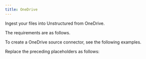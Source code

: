 ```yaml
---
title: OneDrive
---
```


Ingest your files into Unstructured from OneDrive.

The requirements are as follows.


<OneDrivePrerequisites />

To create a OneDrive source connector, see the following examples.


<CodeGroup>
    <OneDriveSDK />
    <OneDriveAPIRESTCreate />
</CodeGroup>

Replace the preceding placeholders as follows:


<OneDriveAPIPlaceholders />

